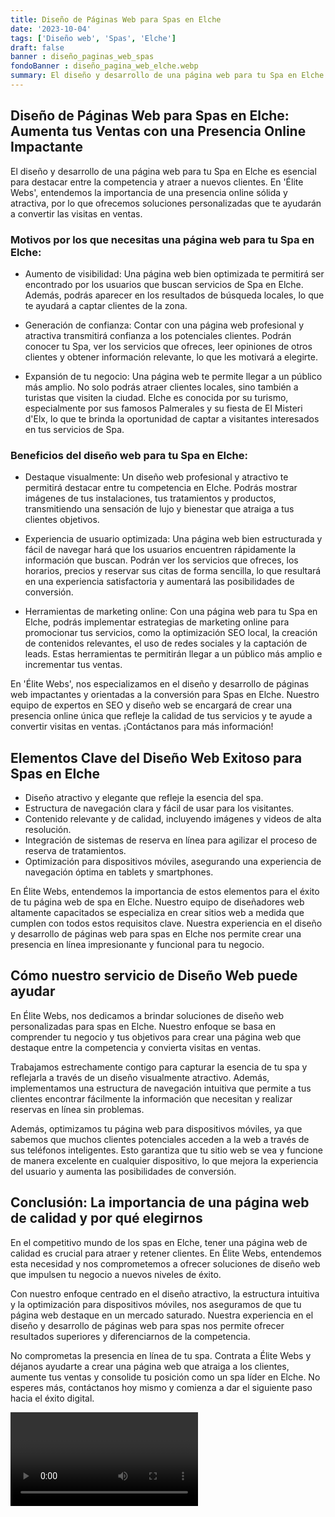 ```yaml
---
title: Diseño de Páginas Web para Spas en Elche
date: '2023-10-04'
tags: ['Diseño web', 'Spas', 'Elche']
draft: false
banner : diseño_paginas_web_spas
fondoBanner : diseño_pagina_web_elche.webp
summary: El diseño y desarrollo de una página web para tu Spa en Elche es esencial para destacar entre la competencia y atraer a nuevos clientes. En 'Élite Webs', entendemos la importancia de una presencia online sólida y atractiva, por lo que ofrecemos soluciones personalizadas que te ayudarán a convertir las visitas en ventas.
---
```


## Diseño de Páginas Web para Spas en Elche: Aumenta tus Ventas con una Presencia Online Impactante

El diseño y desarrollo de una página web para tu Spa en Elche es esencial para destacar entre la competencia y atraer a nuevos clientes. En 'Élite Webs', entendemos la importancia de una presencia online sólida y atractiva, por lo que ofrecemos soluciones personalizadas que te ayudarán a convertir las visitas en ventas.

### Motivos por los que necesitas una página web para tu Spa en Elche:

- Aumento de visibilidad: Una página web bien optimizada te permitirá ser encontrado por los usuarios que buscan servicios de Spa en Elche. Además, podrás aparecer en los resultados de búsqueda locales, lo que te ayudará a captar clientes de la zona.

- Generación de confianza: Contar con una página web profesional y atractiva transmitirá confianza a los potenciales clientes. Podrán conocer tu Spa, ver los servicios que ofreces, leer opiniones de otros clientes y obtener información relevante, lo que les motivará a elegirte.

- Expansión de tu negocio: Una página web te permite llegar a un público más amplio. No solo podrás atraer clientes locales, sino también a turistas que visiten la ciudad. Elche es conocida por su turismo, especialmente por sus famosos Palmerales y su fiesta de El Misteri d'Elx, lo que te brinda la oportunidad de captar a visitantes interesados en tus servicios de Spa.

### Beneficios del diseño web para tu Spa en Elche:

- Destaque visualmente: Un diseño web profesional y atractivo te permitirá destacar entre tu competencia en Elche. Podrás mostrar imágenes de tus instalaciones, tus tratamientos y productos, transmitiendo una sensación de lujo y bienestar que atraiga a tus clientes objetivos.

- Experiencia de usuario optimizada: Una página web bien estructurada y fácil de navegar hará que los usuarios encuentren rápidamente la información que buscan. Podrán ver los servicios que ofreces, los horarios, precios y reservar sus citas de forma sencilla, lo que resultará en una experiencia satisfactoria y aumentará las posibilidades de conversión.

- Herramientas de marketing online: Con una página web para tu Spa en Elche, podrás implementar estrategias de marketing online para promocionar tus servicios, como la optimización SEO local, la creación de contenidos relevantes, el uso de redes sociales y la captación de leads. Estas herramientas te permitirán llegar a un público más amplio e incrementar tus ventas.

En 'Élite Webs', nos especializamos en el diseño y desarrollo de páginas web impactantes y orientadas a la conversión para Spas en Elche. Nuestro equipo de expertos en SEO y diseño web se encargará de crear una presencia online única que refleje la calidad de tus servicios y te ayude a convertir visitas en ventas. ¡Contáctanos para más información!

<GifSeo />

<Cta />

## Elementos Clave del Diseño Web Exitoso para Spas en Elche

- Diseño atractivo y elegante que refleje la esencia del spa.
- Estructura de navegación clara y fácil de usar para los visitantes.
- Contenido relevante y de calidad, incluyendo imágenes y videos de alta resolución.
- Integración de sistemas de reserva en línea para agilizar el proceso de reserva de tratamientos.
- Optimización para dispositivos móviles, asegurando una experiencia de navegación óptima en tablets y smartphones.

En Élite Webs, entendemos la importancia de estos elementos para el éxito de tu página web de spa en Elche. Nuestro equipo de diseñadores web altamente capacitados se especializa en crear sitios web a medida que cumplen con todos estos requisitos clave. Nuestra experiencia en el diseño y desarrollo de páginas web para spas en Elche nos permite crear una presencia en línea impresionante y funcional para tu negocio.

## Cómo nuestro servicio de Diseño Web puede ayudar

En Élite Webs, nos dedicamos a brindar soluciones de diseño web personalizadas para spas en Elche. Nuestro enfoque se basa en comprender tu negocio y tus objetivos para crear una página web que destaque entre la competencia y convierta visitas en ventas. 

Trabajamos estrechamente contigo para capturar la esencia de tu spa y reflejarla a través de un diseño visualmente atractivo. Además, implementamos una estructura de navegación intuitiva que permite a tus clientes encontrar fácilmente la información que necesitan y realizar reservas en línea sin problemas.

Además, optimizamos tu página web para dispositivos móviles, ya que sabemos que muchos clientes potenciales acceden a la web a través de sus teléfonos inteligentes. Esto garantiza que tu sitio web se vea y funcione de manera excelente en cualquier dispositivo, lo que mejora la experiencia del usuario y aumenta las posibilidades de conversión.

## Conclusión: La importancia de una página web de calidad y por qué elegirnos

En el competitivo mundo de los spas en Elche, tener una página web de calidad es crucial para atraer y retener clientes. En Élite Webs, entendemos esta necesidad y nos comprometemos a ofrecer soluciones de diseño web que impulsen tu negocio a nuevos niveles de éxito.

Con nuestro enfoque centrado en el diseño atractivo, la estructura intuitiva y la optimización para dispositivos móviles, nos aseguramos de que tu página web destaque en un mercado saturado. Nuestra experiencia en el diseño y desarrollo de páginas web para spas nos permite ofrecer resultados superiores y diferenciarnos de la competencia.

No comprometas la presencia en línea de tu spa. Contrata a Élite Webs y déjanos ayudarte a crear una página web que atraiga a los clientes, aumente tus ventas y consolide tu posición como un spa líder en Elche. No esperes más, contáctanos hoy mismo y comienza a dar el siguiente paso hacia el éxito digital.

<Video />

<CtaBot job='Spas' city='Elche'/>

<Gmaps query='Elche+españa+maps' />